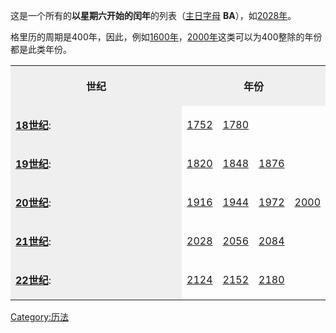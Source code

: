 {{Unreferenced|time=2020-12-31T14:53:02+00:00}}
这是一个所有的'''以星期六开始的闰年'''的列表（[[主日字母|主日字母]] '''BA'''），如[[2028年|2028年]]。


{{Year3|6|1|3}}


格里历的周期是400年，因此，例如[[1600年|1600年]]，[[2000年|2000年]]这类可以为400整除的年份都是此类年份。

<table>
<tr style="background-color:#efefef;">

<th>世纪</th>
<th align="center" colspan="10">年份</th>
<tr>

<td style="background-color:#efefef;">'''[[18世纪|18世纪]]''':</td>
<td width="9%">[[1752年|1752]]</td>
<td width="9%">[[1780年|1780]]</td>
</tr>
<tr>

<td style="background-color:#efefef;">'''[[19世纪|19世纪]]''':</td>
<td width="9%">[[1820年|1820]]</td>
<td width="9%">[[1848年|1848]]</td>
<td width="9%">[[1876年|1876]]</td>
</tr>
<tr>

<td style="background-color:#efefef;">'''[[20世纪|20世纪]]''':</td>
<td width="9%">[[1916年|1916]]</td>
<td width="9%">[[1944年|1944]]</td>
<td width="9%">[[1972年|1972]]</td>
<td width="9%">[[2000年|2000]]</td>
</tr> 
<tr>

<td style="background-color:#efefef;">'''[[21世纪|21世纪]]''':</td>
<td width="9%">[[2028年|2028]]</td>
<td width="9%">[[2056年|2056]]</td>
<td width="9%">[[2084年|2084]]</td>
</tr>
<tr>

<td style="background-color:#efefef;">'''[[22世纪|22世纪]]''':</td>
<td width="9%">[[2124年|2124]]</td>
<td width="9%">[[2152年|2152]]</td>
<td width="9%">[[2180年|2180]]</td>
</tr>
<table>

{{日历列表}}

[[Category:历法|Category:历法]]